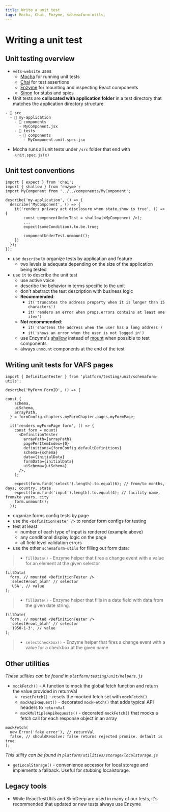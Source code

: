 ```yaml
---
title: Write a unit test
tags: Mocha, Chai, Enzyme, schemaform-utils,
---
```


# Writing a unit test

## Unit testing overview

- `vets-website` uses
  - [Mocha](https://mochajs.org/) for running unit tests
  - [Chai](http://chaijs.com/) for test assertions
  - [Enzyme](https://airbnb.io/enzyme/) for mounting and inspecting React components
  - [Sinon](https://sinonjs.org/) for stubs and spies
- Unit tests are **collocated with application folder** in a test directory that matches the application directory structure
```
- 📂 src
  - 📂 my-application
    - 📂 components
      - MyComponent.jsx
    - 📂 tests
      - 📂 components
        - MyComponent.unit.spec.jsx
```
- Mocha runs all unit tests under `/src` folder that end with `.unit.spec.js(x)`

## Unit test conventions
```
import { expect } from 'chai';
import { shallow } from 'enzyme';
import MyComponent from '../../components/MyComponent';

describe('my-application', () => {
  describe('MyComponent', () => {
    it('renders privacy act disclosure when state.show is true', () => {
        const componentUnderTest = shallow(<MyComponent />);
        ...
        expect(someCondition).to.be.true;

        componentUnderTest.unmount();
    })
  });
});
```

- use `describe` to organize tests by application and feature
  - two levels is adequate depending on the size of the application being tested
- use `it` to describe the unit test
  - use active voice
  - describe the behavior in terms specific to the unit
  - don't abstract the test description with business logic
  - **Recommended**:
    - `it('truncates the address property when it is longer than 15 characters')`
    - `it('renders an error when props.errors contains at least one item')`
  - **Not recommended**:
    - `it('shortens the address when the user has a long address')`
    - `it('shows an error when the user is not logged in')`
  - use Enzyme's [shallow](https://airbnb.io/enzyme/docs/api/shallow.html) instead of [mount](https://airbnb.io/enzyme/docs/api/mount.html) when possible to test components
  - always `unmount` components at the end of the test

## Writing unit tests for VAFS pages

```
import { DefinitionTester } from 'platform/testing/unit/schemaform-utils';

describe('MyForm FormID', () => {

const {
    schema,
    uiSchema,
    arrayPath,
  } = formConfig.chapters.myFormChapter.pages.myFormPage;

  it('renders myFormPage form', () => {
    const form = mount(
      <DefinitionTester
        arrayPath={arrayPath}
        pagePerItemIndex={0}
        definitions={formConfig.defaultDefinitions}
        schema={schema}
        data={initialData}
        formData={initialData}
        uiSchema={uiSchema}
      />,
    );

    expect(form.find('select').length).to.equal(6); // from/to months, days; country, state
    expect(form.find('input').length).to.equal(4); // facility name, from/to years, city
    form.unmount();
  });
  ```

- organize forms config tests by page
- use the `<DefinitionTester />` to render form configs for testing
- test at least
  - number of each type of input is rendered (example above)
  - any conditional display logic on the page
  - all field level validation errors
- use the other `schemaform-utils` for filling out form data:

>- `fillData()` - Enzyme helper that fires a change event with a value for an element at the given selector
```
fillData(
  form, // mounted <DefinitionTester />
  'select#root_blah' // selector
  'USA', // value
);
```

>- `fillDate()` - Enzyme helper that fills in a date field with data from the given date string.
```
fillDate(
  form, // mounted <DefinitionTester />
  'select#root_blah' // selector
  '1950-1-3', // value
);
```

>- `selectCheckbox()` - Enzyme helper that fires a change event with a value for a checkbox at the given name

## Other utilities

_These utilities can be found in `platform/testing/unit/helpers.js`_

- `mockFetch()` -  A function to mock the global fetch function and return the value provided in returnVal
  - `resetFetch()` - resets the mocked fetch set with `mockFetch()`
  - `mockApiRequest()` - decorated `mockFetch()` that adds typical API headers to `returnVal`
  - `mockMultipleApiRequests()` - decorated `mockFetch()` that mocks a fetch call for each response object in an array
```
mockFetch(
  new Error('fake error'), // returnVal
  false, // shouldResolve: false returns rejected promise. default is true
);
```

_This utility can be found in `platform/utilities/storage/localstorage.js`_

- `getLocalStorage()` - convenience accessor for local storage and implements a fallback. Useful for stubbing localstorage.


## Legacy tools

- While ReactTestUtils and SkinDeep are used in many of our tests, it's recommended that updated or new tests always use Enzyme